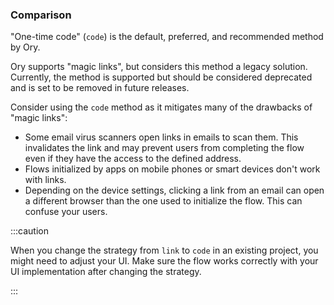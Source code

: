 ### Comparison

"One-time code" (`code`) is the default, preferred, and recommended method by Ory.

Ory supports "magic links", but considers this method a legacy solution. Currently, the method is supported but should be
considered deprecated and is set to be removed in future releases.

Consider using the `code` method as it mitigates many of the drawbacks of "magic links":

- Some email virus scanners open links in emails to scan them. This invalidates the link and may prevent users from completing the
  flow even if they have the access to the defined address.
- Flows initialized by apps on mobile phones or smart devices don't work with links.
- Depending on the device settings, clicking a link from an email can open a different browser than the one used to initialize the
  flow. This can confuse your users.

:::caution

When you change the strategy from `link` to `code` in an existing project, you might need to adjust your UI. Make sure the flow
works correctly with your UI implementation after changing the strategy.

:::
